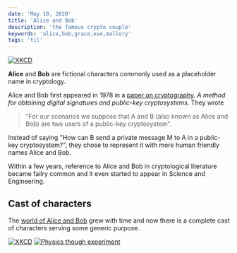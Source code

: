 ```yaml
---
date: 'May 10, 2020'
title: 'Alice and Bob'
description: 'the famous crypto couple'
keywords: 'alice,bob,grace,eve,mallory'
tags: 'til'
---
```


[![XKCD](https://imgs.xkcd.com/comics/alice_and_bob.png)](https://xkcd.com/177/)

**Alice** and **Bob** are fictional characters commonly used as a placeholder name in cryptology.

Alice and Bob first appeared in 1978 in a [paper on cryptography](https://dl.acm.org/doi/10.1145/359340.359342). _A method for obtaining digital signatures and public-key cryptosystems_. They wrote

> "For our scenarios we suppose that A and B (also known as Alice and Bob) are two users of a public-key cryptosystem".

Instead of saying "How can B send a private message M to A in a public-key cryptosystem?", they chose to represent it with more human friendly names Alice and Bob.

Within a few years, reference to Alice and Bob in cryptological literature became failry common and it even started to appear in Science and Engineering.


## Cast of characters

The [world of Alice and Bob](http://cryptocouple.com/) grew with time and now there is a complete cast of characters serving some generic purpose.

<Table
  data={{
    headers: [
      'character name',
      'usage',
    ],
    rows: [
      ['Alice and Bob', 'The original, generic characters. Generally, Alice and Bob want to exchange a message or cryptographic key.'],
      ['Carol', 'The generic third participant.'],
      ['Eve','The eavesdropper, who is usually a passive attacker'],
      ['Grace','A government representative'],
      ['Mallory', 'Malicious attacker. Unlike the passive Eve, Mallory/Mallet is an active attacker. usually participating in man-in-middle attacks'],
      ['Trent', 'A trusted arbitrator, who acts as a neutral third party']
    ],
  }}
/>

[![XKCD](https://imgs.xkcd.com/comics/protocol.png)](https://xkcd.com/1323/)
[![Physics though experiment](https://physicsworld.com/wp-content/uploads/2013/04/PW-2013-04-163-Communication-without-particles-pic1.jpg)](https://physicsworld.com/a/alice-and-bob-communicate-without-transferring-a-single-photon/)
